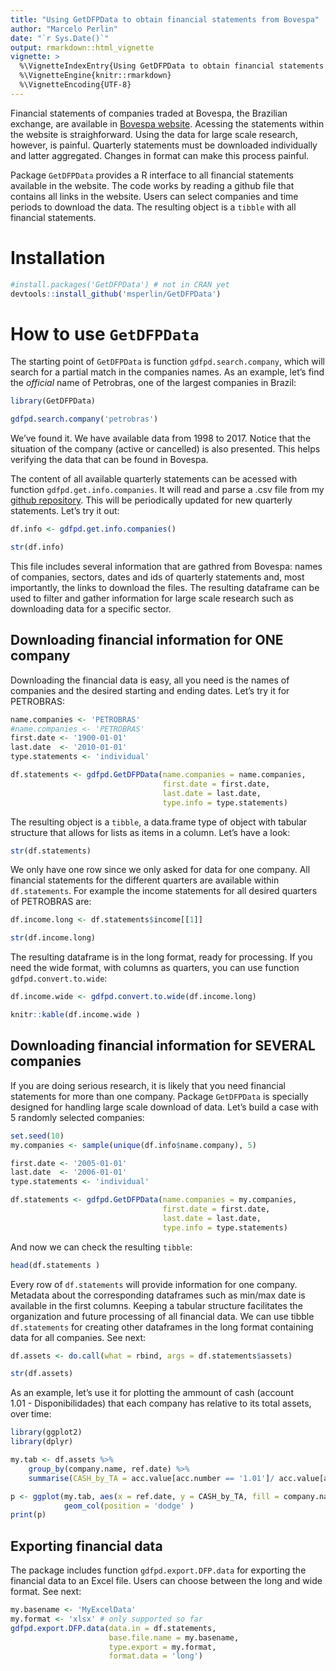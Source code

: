 ```yaml
---
title: "Using GetDFPData to obtain financial statements from Bovespa"
author: "Marcelo Perlin"
date: "`r Sys.Date()`"
output: rmarkdown::html_vignette
vignette: >
  %\VignetteIndexEntry{Using GetDFPData to obtain financial statements from Bovespa}
  %\VignetteEngine{knitr::rmarkdown}
  %\VignetteEncoding{UTF-8}
---
```


Financial statements of companies traded at Bovespa, the Brazilian exchange, are available in [Bovespa website](http://www.bmfbovespa.com.br/). Acessing the statements within the website is straighforward. Using the data for large scale research, however, is painful. Quarterly statements must be downloaded individually and latter aggregated. Changes in format can make this process painful.

Package `GetDFPData` provides a R interface to all financial statements available in the website. The code works by reading a github file that contains all links in the website. Users can select companies and time periods to download the data. The resulting object is a `tibble` with all financial statements.  

# Installation

```r
#install.packages('GetDFPData') # not in CRAN yet
devtools::install_github('msperlin/GetDFPData')
```


# How to use `GetDFPData`

The starting point of `GetDFPData` is function `gdfpd.search.company`, which will search for a partial match in the companies names. As an example, let's find the _official_ name of Petrobras, one of the largest companies in Brazil:

```r
library(GetDFPData)

gdfpd.search.company('petrobras')

```

We've found it. We have available data from 1998 to 2017. Notice that the situation of the company (active or cancelled) is also presented. This helps verifying the data that can be found in Bovespa.

The content of all available quarterly statements can be acessed with function `gdfpd.get.info.companies`. It will read and parse a .csv file from my [github repository](https://github.com/msperlin/GetDFPData_auxiliary). This will be periodically updated for new quarterly statements. Let's try it out:

```r
df.info <- gdfpd.get.info.companies()

str(df.info)
```

This file includes several information that are gathred from Bovespa: names of companies, sectors, dates and ids of quarterly statements and, most importantly, the links to download the files. The resulting dataframe can be used to filter and gather information for large scale research such as downloading data for a specific sector.

## Downloading financial information for ONE company

Downloading the financial data is easy, all you need is the names of companies and the desired starting and ending dates. Let's try it for PETROBRAS:

```r
name.companies <- 'PETROBRAS'
#name.companies <- 'PETROBRAS'
first.date <- '1900-01-01'
last.date  <- '2010-01-01'
type.statements <- 'individual'

df.statements <- gdfpd.GetDFPData(name.companies = name.companies, 
                                  first.date = first.date,
                                  last.date = last.date,
                                  type.info = type.statements)
```

The resulting object is a `tibble`, a data.frame type of object with tabular structure that allows for lists as items in a column. Let's have a look:

```r
str(df.statements)
```

We only have one row since we only asked for data for one company. All financial statements for the different quarters are available within `df.statements`. For example the income statements for all desired quarters of PETROBRAS are:

```r
df.income.long <- df.statements$income[[1]]

str(df.income.long)
```

The resulting dataframe is in the long format, ready for processing. If you need the wide format, with columns as quarters, you can use function `gdfpd.convert.to.wide`:

```r
df.income.wide <- gdfpd.convert.to.wide(df.income.long)

knitr::kable(df.income.wide )
```

## Downloading financial information for SEVERAL companies

If you are doing serious research, it is likely that you need financial statements for more than one company.  Package `GetDFPData` is specially designed for handling large scale download of data. Let's build a case with 5 randomly selected companies:

```r
set.seed(10)
my.companies <- sample(unique(df.info$name.company), 5)

first.date <- '2005-01-01'
last.date  <- '2006-01-01'
type.statements <- 'individual'

df.statements <- gdfpd.GetDFPData(name.companies = my.companies, 
                                  first.date = first.date,
                                  last.date = last.date,
                                  type.info = type.statements)
```

And now we can check the resulting `tibble`:

```r
head(df.statements )
```

Every row of `df.statements` will provide information for one company. Metadata about the corresponding dataframes such as min/max date is available in the first columns. Keeping a tabular structure facilitates the organization and future processing of all financial data. We can use tibble `df.statements` for creating other dataframes in the long format containing data for all companies. See next:

```r
df.assets <- do.call(what = rbind, args = df.statements$assets)

str(df.assets)
```

As an example, let's use it for plotting the ammount of cash (account 	
1.01 - Disponibilidades) that each company has relative to its total assets, over time:

```r
library(ggplot2)
library(dplyr)

my.tab <- df.assets %>%
    group_by(company.name, ref.date) %>%
    summarise(CASH_by_TA = acc.value[acc.number == '1.01']/ acc.value[acc.number == '1'] )

p <- ggplot(my.tab, aes(x = ref.date, y = CASH_by_TA, fill = company.name)) +
            geom_col(position = 'dodge' )
print(p)
```


## Exporting financial data

The package includes function `gdfpd.export.DFP.data` for exporting the financial data to an Excel file. Users can choose between the long and wide format. See next:

```r
my.basename <- 'MyExcelData'
my.format <- 'xlsx' # only supported so far
gdfpd.export.DFP.data(data.in = df.statements, 
                      base.file.name = my.basename,
                      type.export = my.format,
                      format.data = 'long')
```

